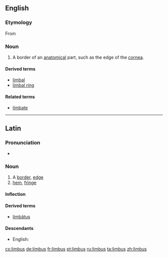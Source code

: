==English==

===Etymology===
From {{etyl|la}} {{term|limbus||edge, border|lang=la}}

===Noun===
{{en-noun|-}}

# {{medicine|biology}} A border of an [[anatomical]] part, such as the edge of the [[cornea]].

====Derived terms====
* [[limbal]]
* [[limbal ring]]

====Related terms====
* [[limbate]]

----

==Latin==

===Pronunciation===
* {{a|Classical}} {{IPA|/ˈlim.bus/|lang=la}}

===Noun===
{{la-noun|limbus|limbi|limbī|m|second}}

# A [[border]], [[edge]]
# [[hem]], [[fringe]]

====Inflection====
{{la-decl-2nd|limb}}

====Derived terms====
* [[limbatus|limbātus]]

====Descendants====
* English: {{l|en|limbus}}

[[cs:limbus]]
[[de:limbus]]
[[fr:limbus]]
[[pt:limbus]]
[[ru:limbus]]
[[ta:limbus]]
[[zh:limbus]]